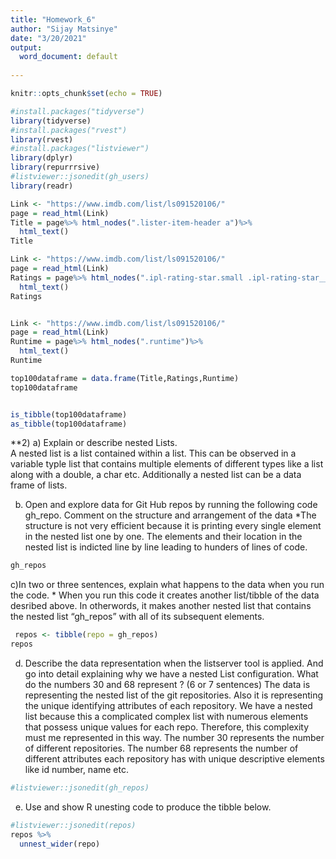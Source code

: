 ```yaml
---
title: "Homework_6"
author: "Sijay Matsinye"
date: "3/20/2021"
output:
  word_document: default
  
---
```


```r
knitr::opts_chunk$set(echo = TRUE)
```


```r
#install.packages("tidyverse")
library(tidyverse)
#install.packages("rvest")
library(rvest)
#install.packages("listviewer")
library(dplyr)
library(repurrrsive)
#listviewer::jsonedit(gh_users)
library(readr)
```

```r
Link <- "https://www.imdb.com/list/ls091520106/"
page = read_html(Link)
Title = page%>% html_nodes(".lister-item-header a")%>%
  html_text()
Title

Link <- "https://www.imdb.com/list/ls091520106/"
page = read_html(Link)
Ratings = page%>% html_nodes(".ipl-rating-star.small .ipl-rating-star__rating")%>%
  html_text()
Ratings


Link <- "https://www.imdb.com/list/ls091520106/"
page = read_html(Link)
Runtime = page%>% html_nodes(".runtime")%>%
  html_text()
Runtime
```

```r
top100dataframe = data.frame(Title,Ratings,Runtime)
top100dataframe


is_tibble(top100dataframe)
as_tibble(top100dataframe)

```

**2)
a) Explain or describe nested Lists.  
    A nested list is a list contained within a list. This can be observed in a variable typle list that contains multiple elements of different types like a list along with a double, a char etc. Additionally a nested list can be a data frame of lists.
    
b) Open and explore data for Git Hub repos by running the following code gh_repo.  Comment on the structure and arrangement of the data 
    *The structure is not very efficient because it is printing every single element in the nested list one by one. The elements and their location in the nested list is indicted line by line leading to hunders of lines of code.
```r
gh_repos

```

c)In two or three sentences, explain what happens to the data when you run the code.
    * When you run this code it creates another list/tibble of the data desribed above. In otherwords, it makes another nested list that contains the nested list "gh_repos" with all of its subsequent elements.
```r
 repos <- tibble(repo = gh_repos)
repos

```

d)  Describe the data representation when the listserver tool is applied. And go into detail explaining why we have a nested List configuration. What do the numbers 30 and 68 represent ? (6 or 7 sentences)
    The data is representing the nested list of the git repositories. Also it is representing the unique identifying attributes of each repository. We have a nested list because this a complicated complex list with numerous elements that possess unique values for each repo. Therefore, this complexity must me represented in this way. The number 30 represents the number of different repositories. The number 68 represents the number of different attributes each repository has with unique descriptive elements like id number, name etc.
```r
#listviewer::jsonedit(gh_repos)
```

e)  Use and show R unesting code to produce the tibble below.

```r

#listviewer::jsonedit(repos)
repos %>% 
  unnest_wider(repo) 
  
```

    